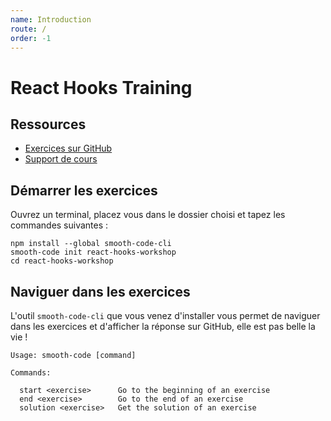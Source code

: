 ```yaml
---
name: Introduction
route: /
order: -1
---
```


# React Hooks Training

## Ressources

- [Exercices sur GitHub](https://github.com/smooth-code/react-hooks-workshop)
- [Support de cours](https://slides.react-hooks.smooth-code.com/)

## Démarrer les exercices

Ouvrez un terminal, placez vous dans le dossier choisi et tapez les commandes suivantes :

```
npm install --global smooth-code-cli
smooth-code init react-hooks-workshop
cd react-hooks-workshop
```

## Naviguer dans les exercices

L'outil `smooth-code-cli` que vous venez d'installer vous permet de naviguer dans les exercices et d'afficher la réponse sur GitHub, elle est pas belle la vie !

```
Usage: smooth-code [command]

Commands:

  start <exercise>      Go to the beginning of an exercise
  end <exercise>        Go to the end of an exercise
  solution <exercise>   Get the solution of an exercise
```
